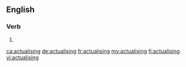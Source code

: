 ==English==

===Verb===
{{head|en|present participle}}

# {{present participle of|actualise|lang=en|nocat=1}}

[[ca:actualising]]
[[de:actualising]]
[[fr:actualising]]
[[my:actualising]]
[[fi:actualising]]
[[vi:actualising]]